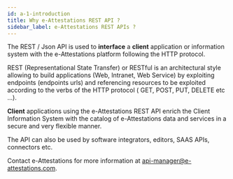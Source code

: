 ```yaml
---
id: a-1-introduction
title: Why e-Attestations REST API ?
sidebar_label: e-Attestations REST APIs ?
---
```


The REST / Json API is used to **interface** a **client** application or information system with the e-Attestations platform following the HTTP protocol.

REST (Representational State Transfer) or RESTful is an architectural style allowing to build applications (Web, Intranet, Web Service) by exploiting endpoints (endpoints urls) and referencing resources to be exploited according to the verbs of the HTTP protocol ( GET, POST, PUT, DELETE etc ...).

**Client** applications using the e-Attestations REST API enrich the Client Information System with the catalog of e-Attestations data and services in a secure and very flexible manner.

The API can also be used by software integrators, editors, SAAS APIs, connectors etc.

Contact e-Attestations for more information at [api-manager@e-attestations.com](mailto:api-manager@e-attestations.com).
